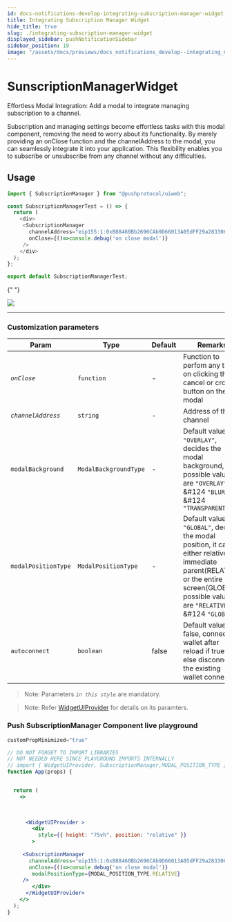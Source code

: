 ```yaml
---
id: docs-notifications-develop-integrating-subscription-manager-widget
title: Integrating Subscription Manager Widget
hide_title: true
slug: ./integrating-subscription-manager-widget
displayed_sidebar: pushNotificationSidebar
sidebar_position: 19
image: "/assets/docs/previews/docs_notifications_develop--integrating_notifications.png"
---
```


# SunscriptionManagerWidget

Effortless Modal Integration: Add a modal to integrate managing subscription to a channel.

Subscription and managing settings become effortless tasks with this modal component, removing the need to worry about its functionality. By merely providing an onClose function and the channelAddress to the modal, you can seamlessly integrate it into your application. This flexibility enables you to subscribe or unsubscribe from any channel without any difficulties.

<head>
  <title>SubscriptionManager | Push Notifications | Push Documentation</title>
</head>


## Usage

<Tabs className="codetabs" groupId="code-examples">
  <TabItem  value="react" attributes={{className: "codetab react"}} default>

```typescript
import { SubscriptionManager } from "@pushprotocol/uiweb";

const SubscriptionManagerTest = () => {
  return (
    <div>
     <SubscriptionManager 
       channelAddress="eip155:1:0xB88460Bb2696CAb9D66013A05dFF29a28330689D"
       onClose={()=>console.debug('on close modal')}
     />    
    </div>
  );
};

export default SubscriptionManagerTest;
```

{" "}

<ModalContainer>
  <img
    src={
      require("/static/assets/docs/notifications/widgets/integrate-subscription-manager-widget.png")
        .default
    }
  />
</ModalContainer>

  </TabItem>
</Tabs>

---

### Customization parameters

| Param               | Type                  | Default | Remarks                                                                                                                                                                                                       |
| ------------------- | --------------------- | ------- | ------------------------------------------------------------------------------------------------------------------------------------------------------------------------------------------------------------- |
| _`onClose`_         | `function`            | -       | Function to perfom any task on clicking the cancel or cross button on the modal                                                                                                                               |
| _`channelAddress`_         | `string`            | -       | Address of the channel                                                                                                                            |
| `modalBackground`   | `ModalBackgroundType` | -       | Default value is `"OVERLAY"`, decides the modal background, possible values are `"OVERLAY"` &#124 `"BLUR"` &#124 `"TRANSPARENT"`                                                                 |
| `modalPositionType` | `ModalPositionType`   | -       | Default value is `"GLOBAL"`, decides the modal position, it can be either relative to immediate parent(RELATIVE) or the entire screen(GLOBAL), possible values are `"RELATIVE"` &#124 `"GLOBAL"` |
| `autoconnect`                     | `boolean`             | false   | Default value is false, connects to wallet after reload if true, or else disconnects the existing wallet connection                                                                                                          |



> Note: Parameters _`in this style`_ are mandatory.

> Note: Refer [WidgetUIProvider](/docs/notifications/01-build/18-Integrating-WidgetUIProvider.mdx/) for details on its paramters.

### Push SubscriptionManager Component live playground

```jsx live
customPropMinimized="true"

// DO NOT FORGET TO IMPORT LIBRARIES
// NOT NEEDED HERE SINCE PLAYGROUND IMPORTS INTERNALLY
// import { WidgetUIProvider, SubscriptionManager,MODAL_POSITION_TYPE } from @pushprotocol/uiweb;
function App(props) {


  return (
    <>
     
    

      <WidgetUIProvider >
        <div
          style={{ height: "75vh", position: "relative" }}
        >
          
     <SubscriptionManager 
       channelAddress="eip155:1:0xB88460Bb2696CAb9D66013A05dFF29a28330689D"
       onClose={()=>console.debug('on close modal')}
        modalPositionType={MODAL_POSITION_TYPE.RELATIVE}
     />    
        </div>
      </WidgetUIProvider>
    </>
  );
}
```
